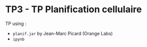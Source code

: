 # TP3 - TP Planification cellulaire

TP using :

- `planif.jar` by Jean-Marc Picard (Orange Labs)
- `ipynb`

